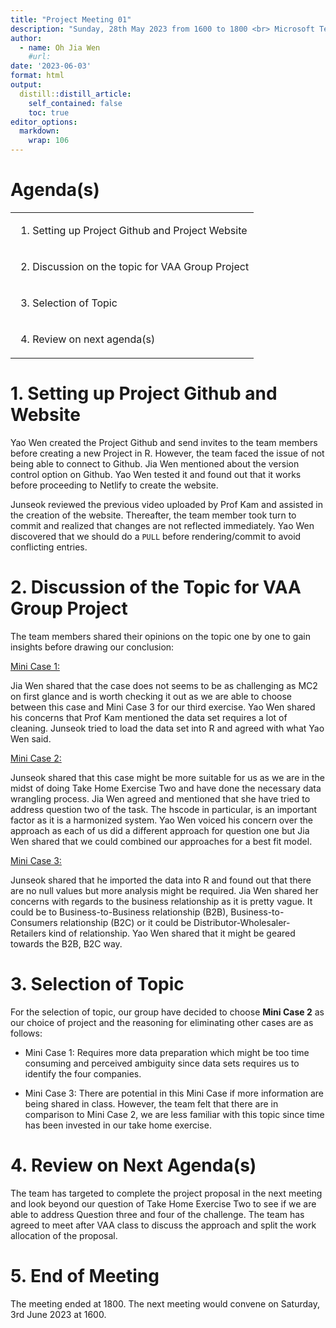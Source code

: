 ```yaml
---
title: "Project Meeting 01"
description: "Sunday, 28th May 2023 from 1600 to 1800 <br> Microsoft Team Meeting<br>"
author:
  - name: Oh Jia Wen
    #url: 
date: '2023-06-03'
format: html
output:
  distill::distill_article:
    self_contained: false
    toc: true
editor_options: 
  markdown: 
    wrap: 106
---
```


# Agenda(s)

+---------------------------------------------------------------------------+
| 1.  Setting up Project Github and Project Website                         |
+---------------------------------------------------------------------------+
| 2.  Discussion on the topic for VAA Group Project                         |
+---------------------------------------------------------------------------+
| 3.  Selection of Topic                                                    |
+---------------------------------------------------------------------------+
| 4.  Review on next agenda(s)                                              |
+---------------------------------------------------------------------------+

# 1. Setting up Project Github and Website

Yao Wen created the Project Github and send invites to the team members before creating a new Project in
R. However, the team faced the issue of not being able to connect to Github. Jia Wen mentioned about the
version control option on Github. Yao Wen tested it and found out that it works before proceeding to
Netlify to create the website.

Junseok reviewed the previous video uploaded by Prof Kam and assisted in the creation of the website.
Thereafter, the team member took turn to commit and realized that changes are not reflected immediately.
Yao Wen discovered that we should do a `PULL` before rendering/commit to avoid conflicting entries.

# 2. Discussion of the Topic for VAA Group Project

The team members shared their opinions on the topic one by one to gain insights before drawing our
conclusion:

[Mini Case 1:]{.underline}

Jia Wen shared that the case does not seems to be as challenging as MC2 on first glance and is worth
checking it out as we are able to choose between this case and Mini Case 3 for our third exercise. Yao Wen
shared his concerns that Prof Kam mentioned the data set requires a lot of cleaning. Junseok tried to load
the data set into R and agreed with what Yao Wen said.

[Mini Case 2:]{.underline}

Junseok shared that this case might be more suitable for us as we are in the midst of doing Take Home
Exercise Two and have done the necessary data wrangling process. Jia Wen agreed and mentioned that she
have tried to address question two of the task. The hscode in particular, is an important factor as it is
a harmonized system. Yao Wen voiced his concern over the approach as each of us did a different approach
for question one but Jia Wen shared that we could combined our approaches for a best fit model.

[Mini Case 3:]{.underline}

Junseok shared that he imported the data into R and found out that there are no null values but more
analysis might be required. Jia Wen shared her concerns with regards to the business relationship as it is
pretty vague. It could be to Business-to-Business relationship (B2B), Business-to-Consumers relationship
(B2C) or it could be Distributor-Wholesaler- Retailers kind of relationship. Yao Wen shared that it might
be geared towards the B2B, B2C way.

# 3. Selection of Topic

For the selection of topic, our group have decided to choose **Mini Case 2** as our choice of project and
the reasoning for eliminating other cases are as follows:

-   Mini Case 1: Requires more data preparation which might be too time consuming and perceived ambiguity
    since data sets requires us to identify the four companies.

-   Mini Case 3: There are potential in this Mini Case if more information are being shared in class.
    However, the team felt that there are in comparison to Mini Case 2, we are less familiar with this
    topic since time has been invested in our take home exercise.

# 4. Review on Next Agenda(s)

The team has targeted to complete the project proposal in the next meeting and look beyond our question of
Take Home Exercise Two to see if we are able to address Question three and four of the challenge. The team
has agreed to meet after VAA class to discuss the approach and split the work allocation of the proposal.

# 5. End of Meeting

The meeting ended at 1800. The next meeting would convene on Saturday, 3rd June 2023 at 1600.
